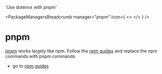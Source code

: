 

  'Use dotenvx with pnpm'

<PackageManagersBreadcrumb manager="pnpm" icon={
  <>
    <PnpmIcon className="w-10 h-10 text-[#F69220]" />
  </>
} />
# pnpm
<GuideHeading lead={description} />

[pnpm](https://pnpm.io) works largely like npm. Follow the [npm guides](/docs/package-managers/npm) and replace the npm commands with pnpm commands.

* go to [npm guides](/docs/package-managers/npm)

